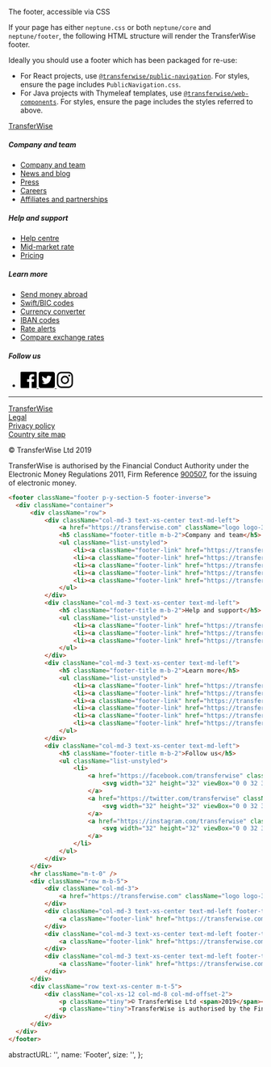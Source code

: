 <p className="lead">The footer, accessible via CSS</p>

If your page has either `neptune.css` or both `neptune/core` and `neptune/footer`, the following HTML structure will render the TransferWise footer.

Ideally you should use a footer which has been packaged for re-use:

- For React projects, use [`@transferwise/public-navigation`](https://github.com/transferwise/public-navigation). For styles, ensure the page includes `PublicNavigation.css`. 
- For Java projects with Thymeleaf templates, use [`@transferwise/web-components`](https://github.com/transferwise/web-components). For styles, ensure the page includes the styles referred to above. 

<footer className="footer p-y-section-5 footer-inverse">
  <div className="container">
      <div className="row">
          <div className="col-md-3 text-xs-center text-md-left">
              <a href="https://transferwise.com" className="logo logo-3 center-block m-b-4 hidden-md hidden-lg hidden-xl logo-inverse">TransferWise</a>
              <h5 className="footer-title m-b-2">Company and team</h5>
              <ul className="list-unstyled">
                  <li><a className="footer-link" href="https://transferwise.com/gb/about/our-story">Company and team</a></li>
                  <li><a className="footer-link" href="https://transferwise.com/gb/blog/">News and blog</a></li>
                  <li><a className="footer-link" href="https://transferwise.com/gb/press">Press</a></li>
                  <li><a className="footer-link" href="https://transferwise.com/jobs/">Careers</a></li>
                  <li><a className="footer-link" href="https://transferwise.com/gb/partnerwise">Affiliates and partnerships</a></li>
              </ul>
          </div>
          <div className="col-md-3 text-xs-center text-md-left">
              <h5 className="footer-title m-b-2">Help and support</h5>
              <ul className="list-unstyled">
                  <li><a className="footer-link" href="https://transferwise.com/help/">Help centre</a></li>
                  <li><a className="footer-link" href="https://transferwise.com/gb/mid-market-rate">Mid-market rate</a></li>
                  <li><a className="footer-link" href="https://transferwise.com/pricing">Pricing</a></li>
              </ul>
          </div>
          <div className="col-md-3 text-xs-center text-md-left">
              <h5 className="footer-title m-b-2">Learn more</h5>
              <ul className="list-unstyled">
                  <li><a className="footer-link" href="https://transferwise.com/gb/send-money/">Send money abroad</a></li>
                  <li><a className="footer-link" href="https://transferwise.com/gb/swift-codes/">Swift/BIC codes</a></li>
                  <li><a className="footer-link" href="https://transferwise.com/gb/currency-converter/">Currency converter</a></li>
                  <li><a className="footer-link" href="https://transferwise.com/gb/iban/">IBAN codes</a></li>
                  <li><a className="footer-link" href="https://transferwise.com/tools/exchange-rate-alerts">Rate alerts</a></li>
                  <li><a className="footer-link" href="https://transferwise.com/gb/compare/">Compare exchange rates</a></li>
              </ul>
          </div>
          <div className="col-md-3 text-xs-center text-md-left">
              <h5 className="footer-title m-b-2">Follow us</h5>
              <ul className="list-unstyled">
                  <li>
                      <a href="https://facebook.com/transferwise" className="link-icon" target="_blank" rel="noopener noreferrer">
                          <svg width="32" height="32" viewBox="0 0 32 32" xmlns="http://www.w3.org/2000/svg" className="icon icon-lg"><title>Facebook</title><path d="M30.234 0H1.766C.791 0 0 .79 0 1.766v28.468C0 31.209.79 32 1.766 32h15.328V19.625h-4.157v-4.844h4.157V11.22c0-4.133 2.524-6.384 6.211-6.384 1.766 0 3.284.132 3.726.188v4.32h-2.55c-2 0-2.387.953-2.387 2.352v3.086h4.796l-.625 4.844h-4.171V32h8.14c.975 0 1.766-.79 1.766-1.766V1.766C32 .791 31.21 0 30.234 0z"></path></svg>
                      </a>
                      <a href="https://twitter.com/transferwise" className="link-icon" target="_blank" rel="noopener noreferrer">
                          <svg width="32" height="32" viewBox="0 0 32 32" xmlns="http://www.w3.org/2000/svg" className="icon icon-lg"><title>Twitter</title><path d="M28 32H4c-2.208 0-4-1.792-4-4V4c0-2.208 1.792-4 4-4h24c2.208 0 4 1.792 4 4v24c0 2.208-1.792 4-4 4zm-15.712-7.872c7.544 0 11.672-6.256 11.672-11.672 0-.176 0-.352-.008-.528A8.357 8.357 0 0 0 26 9.8a8.314 8.314 0 0 1-2.36.648 4.127 4.127 0 0 0 1.808-2.272 8.16 8.16 0 0 1-2.608.992 4.095 4.095 0 0 0-2.992-1.296 4.107 4.107 0 0 0-4.104 4.104c0 .32.04.632.104.936a11.649 11.649 0 0 1-8.456-4.288 4.113 4.113 0 0 0 1.272 5.48 4.15 4.15 0 0 1-1.856-.512v.056a4.11 4.11 0 0 0 3.288 4.024 4 4 0 0 1-1.08.144c-.264 0-.52-.024-.768-.072a4.102 4.102 0 0 0 3.832 2.848 8.228 8.228 0 0 1-5.096 1.76c-.328 0-.656-.016-.976-.056a11.669 11.669 0 0 0 6.28 1.832z"></path></svg>
                      </a>
                      <a href="https://instagram.com/transferwise" className="link-icon" target="_blank" rel="noopener noreferrer">
                          <svg width="32" height="32" viewBox="0 0 32 32" xmlns="http://www.w3.org/2000/svg" className="icon icon-lg"><title>Instagram</title><path d="M15.995.01C11.651.01 11.106.03 9.4.106 7.698.184 6.535.454 5.518.85a7.84 7.84 0 0 0-2.833 1.845A7.84 7.84 0 0 0 .84 5.528C.444 6.545.174 7.708.096 9.41.018 11.116 0 11.661 0 16.005c0 4.344.018 4.889.096 6.595.078 1.702.348 2.865.744 3.882a7.84 7.84 0 0 0 1.845 2.833 7.841 7.841 0 0 0 2.833 1.845c1.017.396 2.18.666 3.882.744 1.706.078 2.251.096 6.595.096 4.344 0 4.889-.018 6.595-.096 1.702-.078 2.865-.348 3.882-.744a7.841 7.841 0 0 0 2.833-1.845 7.841 7.841 0 0 0 1.845-2.833c.396-1.017.666-2.18.744-3.882.077-1.706.096-2.251.096-6.595 0-4.344-.019-4.889-.096-6.595-.078-1.702-.348-2.865-.744-3.882a7.841 7.841 0 0 0-1.845-2.833A7.84 7.84 0 0 0 26.472.85C25.455.454 24.292.184 22.59.106 20.884.03 20.339.01 15.995.01zm0 2.882c4.27 0 4.777.016 6.463.093 1.56.071 2.407.332 2.97.551.747.29 1.28.637 1.84 1.197s.906 1.092 1.196 1.839c.219.563.48 1.41.55 2.97.078 1.686.094 2.192.094 6.463 0 4.27-.016 4.777-.093 6.463-.071 1.56-.332 2.407-.551 2.97a4.955 4.955 0 0 1-1.197 1.84c-.56.56-1.092.906-1.839 1.196-.563.22-1.41.48-2.97.55-1.686.078-2.192.094-6.463.094s-4.777-.016-6.463-.093c-1.56-.071-2.407-.332-2.97-.551a4.955 4.955 0 0 1-1.84-1.196 4.956 4.956 0 0 1-1.196-1.84c-.22-.563-.48-1.41-.55-2.97-.078-1.686-.094-2.192-.094-6.463 0-4.27.016-4.777.093-6.463.071-1.56.332-2.407.551-2.97.29-.747.637-1.28 1.196-1.84a4.955 4.955 0 0 1 1.84-1.196c.563-.219 1.41-.48 2.97-.55 1.686-.078 2.192-.094 6.463-.094z"></path><path d="M16 21.316a5.316 5.316 0 1 1 0-10.632 5.316 5.316 0 0 1 0 10.632zM16 7.81a8.189 8.189 0 1 0 0 16.378A8.189 8.189 0 0 0 16 7.81zM26.457 7.433a1.89 1.89 0 1 1-3.78 0 1.89 1.89 0 0 1 3.78 0"></path></svg>
                      </a>
                  </li>
              </ul>
          </div>
      </div>
      <hr className="m-t-0" />
      <div className="row m-b-5">
          <div className="col-md-3">
              <a href="https://transferwise.com" className="logo logo-3 hidden-xs hidden-sm logo-inverse">TransferWise</a>
          </div>
          <div className="col-md-3 text-xs-center text-md-left footer-title">
              <a className="footer-link" href="https://transferwise.com/terms-of-use">Legal</a>
          </div>
          <div className="col-md-3 text-xs-center text-md-left footer-title">
              <a className="footer-link" href="https://transferwise.com/privacy-policy">Privacy policy</a>
          </div>
          <div className="col-md-3 text-xs-center text-md-left footer-title">
              <a className="footer-link" href="https://transferwise.com/local-sites/">Country site map</a>
          </div>
      </div>
      <div className="row text-xs-center m-t-5">
          <div className="col-xs-12 col-md-8 col-md-offset-2">
              <p className="tiny">© TransferWise Ltd <span>2019</span></p>
              <p className="tiny">TransferWise is authorised by the Financial Conduct Authority under the Electronic Money Regulations 2011, Firm Reference <a className="footer-link" href="https://register.fca.org.uk/ShPo_FirmDetailsPage?id=001b000001EjC6SAAV" target="_blank">900507</a>, for the issuing of electronic money.</p>
          </div>
      </div>
  </div>
</footer>

```html
<footer className="footer p-y-section-5 footer-inverse">
  <div className="container">
      <div className="row">
          <div className="col-md-3 text-xs-center text-md-left">
              <a href="https://transferwise.com" className="logo logo-3 center-block m-b-4 hidden-md hidden-lg hidden-xl logo-inverse">TransferWise</a>
              <h5 className="footer-title m-b-2">Company and team</h5>
              <ul className="list-unstyled">
                  <li><a className="footer-link" href="https://transferwise.com/gb/about/our-story">Company and team</a></li>
                  <li><a className="footer-link" href="https://transferwise.com/gb/blog/">News and blog</a></li>
                  <li><a className="footer-link" href="https://transferwise.com/gb/press">Press</a></li>
                  <li><a className="footer-link" href="https://transferwise.com/jobs/">Careers</a></li>
                  <li><a className="footer-link" href="https://transferwise.com/gb/partnerwise">Affiliates and partnerships</a></li>
              </ul>
          </div>
          <div className="col-md-3 text-xs-center text-md-left">
              <h5 className="footer-title m-b-2">Help and support</h5>
              <ul className="list-unstyled">
                  <li><a className="footer-link" href="https://transferwise.com/help/">Help centre</a></li>
                  <li><a className="footer-link" href="https://transferwise.com/gb/mid-market-rate">Mid-market rate</a></li>
                  <li><a className="footer-link" href="https://transferwise.com/pricing">Pricing</a></li>
              </ul>
          </div>
          <div className="col-md-3 text-xs-center text-md-left">
              <h5 className="footer-title m-b-2">Learn more</h5>
              <ul className="list-unstyled">
                  <li><a className="footer-link" href="https://transferwise.com/gb/send-money/">Send money abroad</a></li>
                  <li><a className="footer-link" href="https://transferwise.com/gb/swift-codes/">Swift/BIC codes</a></li>
                  <li><a className="footer-link" href="https://transferwise.com/gb/currency-converter/">Currency converter</a></li>
                  <li><a className="footer-link" href="https://transferwise.com/gb/iban/">IBAN codes</a></li>
                  <li><a className="footer-link" href="https://transferwise.com/tools/exchange-rate-alerts">Rate alerts</a></li>
                  <li><a className="footer-link" href="https://transferwise.com/gb/compare/">Compare exchange rates</a></li>
              </ul>
          </div>
          <div className="col-md-3 text-xs-center text-md-left">
              <h5 className="footer-title m-b-2">Follow us</h5>
              <ul className="list-unstyled">
                  <li>
                      <a href="https://facebook.com/transferwise" className="link-icon" target="_blank" rel="noopener noreferrer">
                          <svg width="32" height="32" viewBox="0 0 32 32" xmlns="http://www.w3.org/2000/svg" className="icon icon-lg"><title>Facebook</title><path d="M30.234 0H1.766C.791 0 0 .79 0 1.766v28.468C0 31.209.79 32 1.766 32h15.328V19.625h-4.157v-4.844h4.157V11.22c0-4.133 2.524-6.384 6.211-6.384 1.766 0 3.284.132 3.726.188v4.32h-2.55c-2 0-2.387.953-2.387 2.352v3.086h4.796l-.625 4.844h-4.171V32h8.14c.975 0 1.766-.79 1.766-1.766V1.766C32 .791 31.21 0 30.234 0z"></path></svg>
                      </a>
                      <a href="https://twitter.com/transferwise" className="link-icon" target="_blank" rel="noopener noreferrer">
                          <svg width="32" height="32" viewBox="0 0 32 32" xmlns="http://www.w3.org/2000/svg" className="icon icon-lg"><title>Twitter</title><path d="M28 32H4c-2.208 0-4-1.792-4-4V4c0-2.208 1.792-4 4-4h24c2.208 0 4 1.792 4 4v24c0 2.208-1.792 4-4 4zm-15.712-7.872c7.544 0 11.672-6.256 11.672-11.672 0-.176 0-.352-.008-.528A8.357 8.357 0 0 0 26 9.8a8.314 8.314 0 0 1-2.36.648 4.127 4.127 0 0 0 1.808-2.272 8.16 8.16 0 0 1-2.608.992 4.095 4.095 0 0 0-2.992-1.296 4.107 4.107 0 0 0-4.104 4.104c0 .32.04.632.104.936a11.649 11.649 0 0 1-8.456-4.288 4.113 4.113 0 0 0 1.272 5.48 4.15 4.15 0 0 1-1.856-.512v.056a4.11 4.11 0 0 0 3.288 4.024 4 4 0 0 1-1.08.144c-.264 0-.52-.024-.768-.072a4.102 4.102 0 0 0 3.832 2.848 8.228 8.228 0 0 1-5.096 1.76c-.328 0-.656-.016-.976-.056a11.669 11.669 0 0 0 6.28 1.832z"></path></svg>
                      </a>
                      <a href="https://instagram.com/transferwise" className="link-icon" target="_blank" rel="noopener noreferrer">
                          <svg width="32" height="32" viewBox="0 0 32 32" xmlns="http://www.w3.org/2000/svg" className="icon icon-lg"><title>Instagram</title><path d="M15.995.01C11.651.01 11.106.03 9.4.106 7.698.184 6.535.454 5.518.85a7.84 7.84 0 0 0-2.833 1.845A7.84 7.84 0 0 0 .84 5.528C.444 6.545.174 7.708.096 9.41.018 11.116 0 11.661 0 16.005c0 4.344.018 4.889.096 6.595.078 1.702.348 2.865.744 3.882a7.84 7.84 0 0 0 1.845 2.833 7.841 7.841 0 0 0 2.833 1.845c1.017.396 2.18.666 3.882.744 1.706.078 2.251.096 6.595.096 4.344 0 4.889-.018 6.595-.096 1.702-.078 2.865-.348 3.882-.744a7.841 7.841 0 0 0 2.833-1.845 7.841 7.841 0 0 0 1.845-2.833c.396-1.017.666-2.18.744-3.882.077-1.706.096-2.251.096-6.595 0-4.344-.019-4.889-.096-6.595-.078-1.702-.348-2.865-.744-3.882a7.841 7.841 0 0 0-1.845-2.833A7.84 7.84 0 0 0 26.472.85C25.455.454 24.292.184 22.59.106 20.884.03 20.339.01 15.995.01zm0 2.882c4.27 0 4.777.016 6.463.093 1.56.071 2.407.332 2.97.551.747.29 1.28.637 1.84 1.197s.906 1.092 1.196 1.839c.219.563.48 1.41.55 2.97.078 1.686.094 2.192.094 6.463 0 4.27-.016 4.777-.093 6.463-.071 1.56-.332 2.407-.551 2.97a4.955 4.955 0 0 1-1.197 1.84c-.56.56-1.092.906-1.839 1.196-.563.22-1.41.48-2.97.55-1.686.078-2.192.094-6.463.094s-4.777-.016-6.463-.093c-1.56-.071-2.407-.332-2.97-.551a4.955 4.955 0 0 1-1.84-1.196 4.956 4.956 0 0 1-1.196-1.84c-.22-.563-.48-1.41-.55-2.97-.078-1.686-.094-2.192-.094-6.463 0-4.27.016-4.777.093-6.463.071-1.56.332-2.407.551-2.97.29-.747.637-1.28 1.196-1.84a4.955 4.955 0 0 1 1.84-1.196c.563-.219 1.41-.48 2.97-.55 1.686-.078 2.192-.094 6.463-.094z"></path><path d="M16 21.316a5.316 5.316 0 1 1 0-10.632 5.316 5.316 0 0 1 0 10.632zM16 7.81a8.189 8.189 0 1 0 0 16.378A8.189 8.189 0 0 0 16 7.81zM26.457 7.433a1.89 1.89 0 1 1-3.78 0 1.89 1.89 0 0 1 3.78 0"></path></svg>
                      </a>
                  </li>
              </ul>
          </div>
      </div>
      <hr className="m-t-0" />
      <div className="row m-b-5">
          <div className="col-md-3">
              <a href="https://transferwise.com" className="logo logo-3 hidden-xs hidden-sm logo-inverse">TransferWise</a>
          </div>
          <div className="col-md-3 text-xs-center text-md-left footer-title">
              <a className="footer-link" href="https://transferwise.com/terms-of-use">Legal</a>
          </div>
          <div className="col-md-3 text-xs-center text-md-left footer-title">
              <a className="footer-link" href="https://transferwise.com/privacy-policy">Privacy policy</a>
          </div>
          <div className="col-md-3 text-xs-center text-md-left footer-title">
              <a className="footer-link" href="https://transferwise.com/local-sites/">Country site map</a>
          </div>
      </div>
      <div className="row text-xs-center m-t-5">
          <div className="col-xs-12 col-md-8 col-md-offset-2">
              <p className="tiny">© TransferWise Ltd <span>2019</span></p>
              <p className="tiny">TransferWise is authorised by the Financial Conduct Authority under the Electronic Money Regulations 2011, Firm Reference <a className="footer-link" href="https://register.fca.org.uk/ShPo_FirmDetailsPage?id=001b000001EjC6SAAV" target="_blank">900507</a>, for the issuing of electronic money.</p>
          </div>
      </div>
  </div>
</footer>
```



  abstractURL: '',
  name: 'Footer',
  size: '',
};
